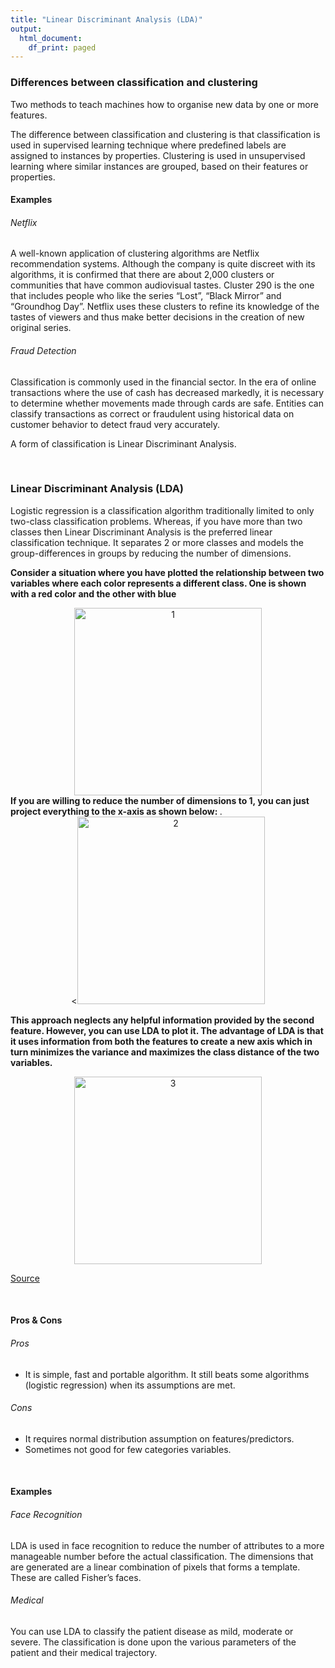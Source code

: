 ```yaml
---
title: "Linear Discriminant Analysis (LDA)"
output:
  html_document:
    df_print: paged
---
```


### Differences between classification and clustering 

Two methods to teach machines how to organise new data by one or more features. 

The difference between classification and clustering is that classification is used in supervised learning technique where predefined labels are assigned to instances by properties. Clustering is used in unsupervised learning where similar instances are grouped, based on their features or properties.

#### Examples
###### Netflix
A well-known application of clustering algorithms are Netflix recommendation systems. Although the company is quite discreet with its algorithms, it is confirmed that there are about 2,000 clusters or communities that have common audiovisual tastes. Cluster 290 is the one that includes people who like the series "Lost", "Black Mirror" and "Groundhog Day". Netflix uses these clusters to refine its knowledge of the tastes of viewers and thus make better decisions in the creation of new original series.

###### Fraud Detection
Classification is commonly used in the financial sector. In the era of online transactions where the use of cash has decreased markedly, it is necessary to determine whether movements made through cards are safe. Entities can classify transactions as correct or fraudulent using historical data on customer behavior to detect fraud very accurately.

A form of classification is Linear Discriminant Analysis. 

<br>

### Linear Discriminant Analysis (LDA)

Logistic regression is a classification algorithm traditionally limited to only two-class classification problems. Whereas, if you have more than two classes then Linear Discriminant Analysis is the preferred linear classification technique. It separates 2 or more classes and models the group-differences in groups by reducing the number of dimensions.

**Consider a situation where you have plotted the relationship between two variables where each color represents a different class. One is shown with a red color and the other with blue**

<div style="text-align:center"><img src="images/1.png" alt="1" width="300"/></div>

**If you are willing to reduce the number of dimensions to 1, you can just project everything to the x-axis as shown below: **
.
<div style="text-align:center"><<img src="images/2.png" alt="2" width="300"/></div>

**This approach neglects any helpful information provided by the second feature. However, you can use LDA to plot it. The advantage of LDA is that it uses information from both the features to create a new axis which in turn minimizes the variance and maximizes the class distance of the two variables.**

<div style="text-align:center"><img src="images/3.png" alt="3" width="300"/></div>

[Source](https://www.knowledgehut.com/blog/data-science/linear-discriminant-analysis-for-machine-learning)

<br> 

#### Pros & Cons

###### Pros

- It is simple, fast and portable algorithm. It still beats some algorithms (logistic regression) when its assumptions are met.

###### Cons

- It requires normal distribution assumption on features/predictors.
- Sometimes not good for few categories variables.

<br>

#### Examples

###### Face Recognition  
LDA is used in face recognition to reduce the number of attributes to a more manageable number before the actual classification. The dimensions that are generated are a linear combination of pixels that forms a template. These are called Fisher’s faces.

###### Medical 
You can use LDA to classify the patient disease as mild, moderate or severe. The classification is done upon the various parameters of the patient and their medical trajectory. 


<br>

<br>